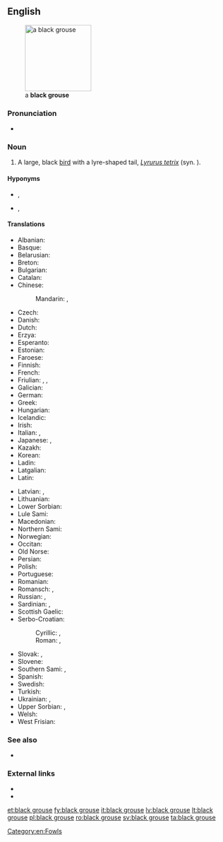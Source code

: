 ==English==
[[File:Black Grouse Nationalpark Bayerischer Wald.jpg|thumb|150px|a '''black grouse''']]

===Pronunciation===
* {{IPA|/ˈblæk ɡɹɑʊs/|lang=en}}

===Noun===
{{en-noun|head=[[black]] [[grouse]]}}

# A large, black [[bird]] with a lyre-shaped tail, ''[[Lyrurus tetrix]]'' (syn. {{taxlink|Tetrao tetrix|species|noshow=1}}).

====Hyponyms====
* {{l|en|blackcock}}, {{vern|heath cock}} {{qualifier|male}}
* {{vern|grey hen}}, {{vern|greyhen}} {{qualifier|female}}

====Translations====
{{trans-top|''Lyrurus tetrix''}}
* Albanian: {{t|sq|gjeli lirë}}
* Basque: {{t|eu|lira-oilar}}
* Belarusian: {{t|be|цецяру́к|m|sc=Cyrl}}
* Breton: {{t|br|skilgog du}}
* Bulgarian: {{t|bg|тетрев|m|sc=Cyrl}}
* Catalan: {{t|ca|gall de cua forcada}}
* Chinese:
*: Mandarin: {{t+|cmn|黑琴雞|sc=Hani}}, {{t+|cmn|黑琴鸡|tr=hēiqínjī|sc=Hani}}
* Czech: {{t|cs|tetřívek|m}}
* Danish: {{t+|da|urfugl|c}}
* Dutch: {{t+|nl|korhoen|n}}
* Erzya: {{t|myv|вирятякш}}
* Esperanto: {{t|eo|tetro}}
* Estonian: {{t|et|teder}}
* Faroese: {{t|fo|orri|m}}
* Finnish: {{t+|fi|teeri}}
* French: {{t+|fr|tétras lyre|m}}
* Friulian: {{t|fur|gjal forcjŕs}}, {{t|fur|gjal forcel}}, {{t|fur|forcel}}
* Galician: {{t|gl|galo lira}}
* German: {{t+|de|Birkhuhn|n}}
* Greek: {{t|el|λυροπετεινός|m|sc=Grek}}
* Hungarian: {{t+|hu|nyírfajd}}
* Icelandic: {{t|is|orri}}
* Irish: {{t|ga|liathchearc}}
* Italian: {{t|it|gallo forcello|m}}, {{t|it|fagiano di monte|m}}
* Japanese: {{t|ja|クロライチョウ|tr=kuroraichō|sc=Jpan}}, {{t|ja|黒雷鳥|tr=くろらいちょう, kuroraichō|sc=Jpan}}
* Kazakh: {{t|kk|құр|sc=Cyrl}}
* Korean: {{t|ko|멧닭|tr=metdalk|sc=Kore}}
* Ladin: {{t|lld|gial fosch}}
* Latgalian: {{t|ltg|rubyns}}
* Latin: {{t+|la|tetrao}}
{{trans-mid}}
* Latvian: {{t|lv|rubenis}}, {{t+|lv|teteris|m}}
* Lithuanian: {{t+|lt|tetervinas|m}}
* Lower Sorbian: {{t|dsb|źiwa kokoš}}
* Lule Sami: {{t|smj|hurre}}
* Macedonian: {{t|mk|мал тетреб|m|sc=Cyrl}}
* Northern Sami: {{t|se|hurri}}
* Norwegian: {{t|no|orrfugl}}
* Occitan: {{t|oc|gal salvatge}}
* Old Norse: {{t|non|orri|m}}
* Persian: {{t|fa|سیاه خروس|tr=siyâh-e xorus}}
* Polish: {{t+|pl|cietrzew|m}}
* Portuguese: {{t|pt|faisão montês|m}}
* Romanian: {{t+|ro|cocoș-de-mesteacăn}}
* Romansch: {{t|rm|cot da draussa}}, {{t|rm|gialina da draussa}}
* Russian: {{t+|ru|те́терев|m}}, {{t+|ru|те́терев-коса́ч|m}}
* Sardinian: {{t|sc|pidraxu de monti}}, {{t|sc|cirolitta}}
* Scottish Gaelic: {{t|gd|eun-fraoich}}
* Serbo-Croatian:
*: Cyrillic: {{t|sh|мали тетреб|m}}, {{t|sh|мали тетријеб|m}}
*: Roman: {{t+|sh|mali tetreb|m}}, {{t+|sh|mali tetrijeb|m}}
* Slovak: {{t|sk|tetrov hoľniak|m}}, {{t|sk|tetrov|m}}
* Slovene: {{t+|sl|ruševec|m}}
* Southern Sami: {{t|sma|hurrie}}, {{t|sma|snåhta}}
* Spanish: {{t|es|gallo lira|m}}
* Swedish: {{t+|sv|orre}}
* Turkish: {{t+|tr|orman horozu}}
* Ukrainian: {{t|uk|тетеру́к|m|sc=Cyrl}}, {{t|uk|те́терев|m|sc=Cyrl}}
* Upper Sorbian: {{t|hsb|ćećor}}, {{t|hsb|brězan}}
* Welsh: {{t|cy|grugiar ddu}}
* West Frisian: {{t|fy|kuorhin}}
{{trans-bottom}}

===See also===
* {{l|en|Appendix:List of sequence animal genomes/October 2014}}

===External links===
* {{pedia}}
* {{specieslite|Lyrurus tetrix}}

[[Category:en:Fowls]]

[[et:black grouse]]
[[fy:black grouse]]
[[it:black grouse]]
[[lv:black grouse]]
[[lt:black grouse]]
[[pl:black grouse]]
[[ro:black grouse]]
[[sv:black grouse]]
[[ta:black grouse]]